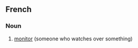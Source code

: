 ==French==

===Noun===
{{infl|fr|noun|g=f}}

# [[monitor]] (someone who watches over something)

{{tbot entry|French|monitor|2007|November}}